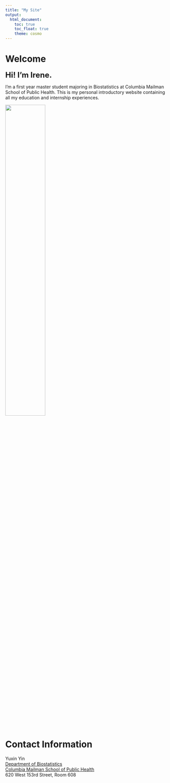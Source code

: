 ```yaml
---
title: "My Site"
output: 
  html_document:
    toc: true
    toc_float: true
    theme: cosmo
---
```


# Welcome

<font size="5"> **Hi! I'm Irene.** </font> 

I'm a first year master student majoring in Biostatistics at Columbia Mailman School of Public Health. This is my personal introductory website containing all my education and internship experiences. 


<img src="images/pic2.jpeg" style="height:50%">


# Contact Information
Yuxin Yin<br>
[Department of Biostatistics](https://www.publichealth.columbia.edu/academics/departments/biostatistics) <br>
[Columbia Mailman School of Public Health](https://www.publichealth.columbia.edu) <br>
620 West 153rd Street, Room 608 <br>







